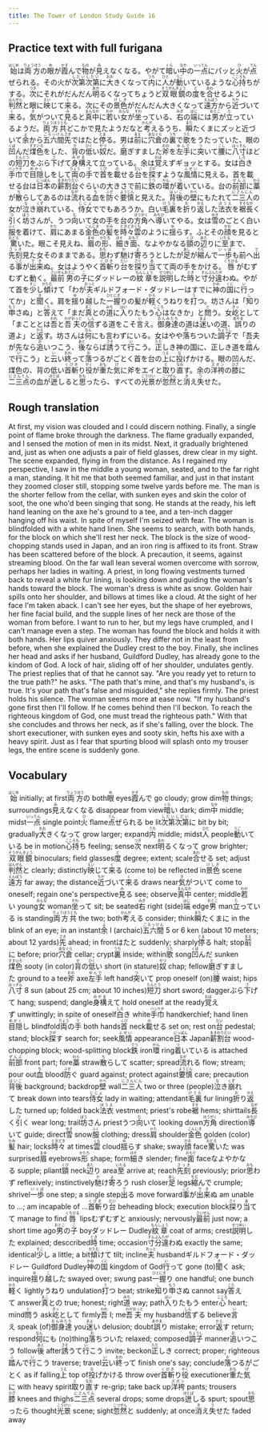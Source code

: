 ```yaml
---
title: The Tower of London Study Guide 16
---
```


## Practice text with full furigana

<p>
<ruby><rb>始</rb><rt>はじめ</rt></ruby>は<ruby><rb>両方</rb><rt>りょうほう</rt></ruby>の<ruby><rb>眼</rb><rt>め</rt></ruby>が<ruby><rb>霞</rb><rt>かす</rt></ruby>んで<ruby><rb>物</rb><rt>もの</rt></ruby>が<ruby><rb>見</rb><rt>み</rt></ruby>えなくなる。やがて<ruby><rb>暗</rb><rt>くら</rt></ruby>い<ruby><rb>中</rb><rt>なか</rt></ruby>の<ruby><rb>一点</rb><rt>いってん</rt></ruby>にパッと<ruby><rb>火</rb><rt>ひ</rt></ruby>が<ruby><rb>点</rb><rt>てん</rt></ruby>ぜられる。その火が<ruby><rb>次第</rb><rt>しだい</rt></ruby><ruby><rb>次第</rb><rt>しだい</rt></ruby>に<ruby><rb>大</rb><rt>おお</rt></ruby>きくなって<ruby><rb>内</rb><rt>うち</rt></ruby>に<ruby><rb>人</rb><rt>ひと</rt></ruby>が<ruby><rb>動</rb><rt>うご</rt></ruby>いているような<ruby><rb>心持</rb><rt>こころも</rt></ruby>ちがする。<ruby><rb>次</rb><rt>つぎ</rt></ruby>にそれがだんだん<ruby><rb>明</rb><rt>あか</rt></ruby>るくなってちょうど<ruby><rb>双眼鏡</rb><rt>そうがんきょう</rt></ruby>の<ruby><rb>度</rb><rt>ど</rt></ruby>を<ruby><rb>合</rb><rt>あわ</rt></ruby>せるように<ruby><rb>判然</rb><rt>はんぜん</rt></ruby>と眼に<ruby><rb>映</rb><rt>えい</rt></ruby>じて<ruby><rb>来</rb><rt>く</rt></ruby>る。次にその<ruby><rb>景色</rb><rt>けしき</rt></ruby>がだんだん大きくなって<ruby><rb>遠方</rb><rt>えんぽう</rt></ruby>から<ruby><rb>近</rb><rt>ちか</rt></ruby>づいて<ruby><rb>来</rb><rt>く</rt></ruby>る。<ruby><rb>気</rb><rt>き</rt></ruby>がついて<ruby><rb>見</rb><rt>み</rt></ruby>ると<ruby><rb>真中</rb><rt>まんなか</rt></ruby>に<ruby><rb>若</rb><rt>わか</rt></ruby>い<ruby><rb>女</rb><rt>おんな</rt></ruby>が<ruby><rb>坐</rb><rt>すわ</rt></ruby>っている、<ruby><rb>右</rb><rt>みぎ</rt></ruby>の<ruby><rb>端</rb><rt>はじ</rt></ruby>には<ruby><rb>男</rb><rt>おとこ</rt></ruby>が<ruby><rb>立</rb><rt>た</rt></ruby>っているようだ。<ruby><rb>両方共</rb><rt>りょうほうとも</rt></ruby>どこかで見たようだなと<ruby><rb>考</rb><rt>かんが</rt></ruby>えるうち、<ruby><rb>瞬</rb><rt>また</rt></ruby>たくまにズッと近づいて<ruby><rb>余</rb><rt>よ</rt></ruby>から<ruby><rb>五六間</rb><rt>ごろっけん</rt></ruby><ruby><rb>先</rb><rt>さき</rt></ruby>ではたと<ruby><rb>停</rb><rt>とま</rt></ruby>る。男は<ruby><rb>前</rb><rt>まえ</rt></ruby>に<ruby><rb>穴倉</rb><rt>あなぐら</rt></ruby>の<ruby><rb>裏</rb><rt>うち</rt></ruby>で<ruby><rb>歌</rb><rt>うた</rt></ruby>をうたっていた、眼の<ruby><rb>凹</rb><rt>くぼ</rt></ruby>んだ<ruby><rb>煤色</rb><rt>すすいろ</rt></ruby>をした、<ruby><rb>背</rb><rt>せ</rt></ruby>の<ruby><rb>低</rb><rt>ひく</rt></ruby>い<ruby><rb>奴</rb><rt>やつ</rt></ruby>だ。<ruby><rb>磨</rb><rt>と</rt></ruby>ぎすました<ruby><rb>斧</rb><rt>おの</rt></ruby>を<ruby><rb>左手</rb><rt>ゆんで</rt></ruby>に<ruby><rb>突</rb><rt>つ</rt></ruby>いて<ruby><rb>腰</rb><rt>こし</rt></ruby>に<ruby><rb>八寸</rb><rt>はっすん</rt></ruby>ほどの<ruby><rb>短刀</rb><rt>たんとう</rt></ruby>をぶら<ruby><rb>下</rb><rt>さ</rt></ruby>げて<ruby><rb>身構</rb><rt>みがま</rt></ruby>えて立っている。余は<ruby><rb>覚</rb><rt>おぼ</rt></ruby>えずギョッとする。女は<ruby><rb>白</rb><rt>しろ</rt></ruby>き<ruby><rb>手巾</rb><rt>ハンケチ</rt></ruby>で<ruby><rb>目隠</rb><rt>めかく</rt></ruby>しをして<ruby><rb>両</rb><rt>りょう</rt></ruby>の<ruby><rb>手</rb><rt>て</rt></ruby>で<ruby><rb>首</rb><rt>くび</rt></ruby>を<ruby><rb>載</rb><rt>の</rt></ruby>せる<ruby><rb>台</rb><rt>だい</rt></ruby>を<ruby><rb>探</rb><rt>さが</rt></ruby>すような<ruby><rb>風情</rb><rt>ふぜい</rt></ruby>に見える。首を載せる台は<ruby><rb>日本</rb><rt>にっぽん</rt></ruby>の<ruby><rb>薪割台</rb><rt>まきわりだい</rt></ruby>ぐらいの大きさで前に<ruby><rb>鉄</rb><rt>てつ</rt></ruby>の<ruby><rb>環</rb><rt>かん</rt></ruby>が<ruby><rb>着</rb><rt>つ</rt></ruby>いている。台の<ruby><rb>前部</rb><rt>ぜんぶ</rt></ruby>に<ruby><rb>藁</rb><rt>わら</rt></ruby>が<ruby><rb>散</rb><rt>ち</rt></ruby>らしてあるのは<ruby><rb>流</rb><rt>なが</rt></ruby>れる<ruby><rb>血</rb><rt>ち</rt></ruby>を<ruby><rb>防</rb><rt>ふせ</rt></ruby>ぐ<ruby><rb>要慎</rb><rt>ようじん</rt></ruby>と見えた。<ruby><rb>背後</rb><rt>はいご</rt></ruby>の<ruby><rb>壁</rb><rt>かべ</rt></ruby>にもたれて<ruby><rb>二三人</rb><rt>にさんにん</rt></ruby>の女が<ruby><rb>泣</rb><rt>な</rt></ruby>き<ruby><rb>崩</rb><rt>くず</rt></ruby>れている、<ruby><rb>侍女</rb><rt>じじょ</rt></ruby>ででもあろうか。白い<ruby><rb>毛裏</rb><rt>けうら</rt></ruby>を<ruby><rb>折</rb><rt>お</rt></ruby>り<ruby><rb>返</rb><rt>かえ</rt></ruby>した<ruby><rb>法衣</rb><rt>ほうえ</rt></ruby>を<ruby><rb>裾</rb><rt>すそ</rt></ruby><ruby><rb>長</rb><rt>なが</rt></ruby>く<ruby><rb>引</rb><rt>ひ</rt></ruby>く<ruby><rb>坊</rb><rt>ぼう</rt></ruby>さんが、うつ<ruby><rb>向</rb><rt>む</rt></ruby>いて女の手を台の<ruby><rb>方角</rb><rt>ほうがく</rt></ruby>へ<ruby><rb>導</rb><rt>みちび</rt></ruby>いてやる。女は<ruby><rb>雪</rb><rt>ゆき</rt></ruby>のごとく白い<ruby><rb>服</rb><rt>ふく</rt></ruby>を着けて、<ruby><rb>肩</rb><rt>かた</rt></ruby>にあまる<ruby><rb>金色</rb><rt>こんじき</rt></ruby>の<ruby><rb>髪</rb><rt>かみ</rt></ruby>を<ruby><rb>時々</rb><rt>ときどき</rt></ruby><ruby><rb>雲</rb><rt>くも</rt></ruby>のように<ruby><rb>揺</rb><rt>ゆ</rt></ruby>らす。ふとその<ruby><rb>顔</rb><rt>かお</rt></ruby>を見ると<ruby><rb>驚</rb><rt>おどろ</rt></ruby>いた。眼こそ見えね、<ruby><rb>眉</rb><rt>まゆ</rt></ruby>の<ruby><rb>形</rb><rt>かたち</rt></ruby>、<ruby><rb>細</rb><rt>ほそ</rt></ruby>き<ruby><rb>面</rb><rt>おもて</rt></ruby>、なよやかなる<ruby><rb>頸</rb><rt>くび</rt></ruby>の<ruby><rb>辺</rb><rt>あた</rt></ruby>りに<ruby><rb>至</rb><rt>いたる</rt></ruby>まで、<ruby><rb>先刻</rb><rt>さっき</rt></ruby>見た女そのままである。<ruby><rb>思</rb><rt>おも</rt></ruby>わず<ruby><rb>馳</rb><rt>か</rt></ruby>け<ruby><rb>寄</rb><rt>よ</rt></ruby>ろうとしたが<ruby><rb>足</rb><rt>あし</rt></ruby>が<ruby><rb>縮</rb><rt>ちぢ</rt></ruby>んで<ruby><rb>一歩</rb><rt>いっぽ</rt></ruby>も前へ<ruby><rb>出</rb><rt>で</rt></ruby>る<ruby><rb>事</rb><rt>こと</rt></ruby>が<ruby><rb>出来</rb><rt>でき</rt></ruby>ぬ。女はようやく<ruby><rb>首斬</rb><rt>くびき</rt></ruby>り<ruby><rb>台</rb><rt>だい</rt></ruby>を<ruby><rb>探</rb><rt>さぐ</rt></ruby>り<ruby><rb>当</rb><rt>あ</rt></ruby>てて両の手をかける。<ruby><rb>唇</rb><rt>くちびる</rt></ruby>がむずむずと動く。<ruby><rb>最前</rb><rt>さいぜん</rt></ruby><ruby><rb>男</rb><rt>おとこ</rt></ruby>の<ruby><rb>子</rb><rt>こ</rt></ruby>にダッドレーの<ruby><rb>紋章</rb><rt>もんしょう</rt></ruby>を<ruby><rb>説明</rb><rt>せつめい</rt></ruby>した<ruby><rb>時</rb><rt>とき</rt></ruby>と<ruby><rb>寸分</rb><rt>すんぶん</rt></ruby><ruby><rb>違</rb><rt>たが</rt></ruby>わぬ。やがて首を<ruby><rb>少</rb><rt>すこ</rt></ruby>し<ruby><rb>傾</rb><rt>かたむ</rt></ruby>けて「わが<ruby><rb>夫</rb><rt>おっと</rt></ruby>ギルドフォード・ダッドレーはすでに<ruby><rb>神</rb><rt>かみ</rt></ruby>の<ruby><rb>国</rb><rt>くに</rt></ruby>に<ruby><rb>行</rb><rt>い</rt></ruby>ってか」と<ruby><rb>聞</rb><rt>き</rt></ruby>く。肩を<ruby><rb>揺</rb><rt>ゆ</rt></ruby>り<ruby><rb>越</rb><rt>こ</rt></ruby>した<ruby><rb>一握</rb><rt>ひとにぎ</rt></ruby>りの髪が<ruby><rb>軽</rb><rt>かろ</rt></ruby>くうねりを<ruby><rb>打</rb><rt>う</rt></ruby>つ。坊さんは「<ruby><rb>知</rb><rt>し</rt></ruby>り<ruby><rb>申</rb><rt>もう</rt></ruby>さぬ」と<ruby><rb>答</rb><rt>こた</rt></ruby>えて「まだ<ruby><rb>真</rb><rt>まこ</rt></ruby>との<ruby><rb>道</rb><rt>みち</rt></ruby>に<ruby><rb>入</rb><rt>はい</rt></ruby>りたもう<ruby><rb>心</rb><rt>こころ</rt></ruby>はなきか」と<ruby><rb>問</rb><rt>と</rt></ruby>う。女<ruby><rb>屹</rb><rt>きっ</rt></ruby>として「まこととは<ruby><rb>吾</rb><rt>われ</rt></ruby>と<ruby><rb>吾</rb><rt>わが</rt></ruby><ruby><rb>夫</rb><rt>おっと</rt></ruby>の<ruby><rb>信</rb><rt>しん</rt></ruby>ずる道をこそ<ruby><rb>言</rb><rt>い</rt></ruby>え。<ruby><rb>御身達</rb><rt>おんみたち</rt></ruby>の道は<ruby><rb>迷</rb><rt>まよ</rt></ruby>いの道、<ruby><rb>誤</rb><rt>あやま</rt></ruby>りの道よ」と<ruby><rb>返</rb><rt>かえ</rt></ruby>す。坊さんは<ruby><rb>何</rb><rt>なん</rt></ruby>にも言わずにいる。女はやや<ruby><rb>落</rb><rt>お</rt></ruby>ちついた<ruby><rb>調子</rb><rt>ちょうし</rt></ruby>で「吾夫が先なら<ruby><rb>追</rb><rt>お</rt></ruby>いつこう、<ruby><rb>後</rb><rt>あと</rt></ruby>ならば<ruby><rb>誘</rb><rt>さそ</rt></ruby>うて<ruby><rb>行</rb><rt>い</rt></ruby>こう。<ruby><rb>正</rb><rt>ただ</rt></ruby>しき神の国に、正しき道を<ruby><rb>踏</rb><rt>ふ</rt></ruby>んで<ruby><rb>行</rb><rt>い</rt></ruby>こう」と<ruby><rb>云</rb><rt>い</rt></ruby>い<ruby><rb>終</rb><rt>おわ</rt></ruby>って<ruby><rb>落</rb><rt>お</rt></ruby>つるがごとく首を台の<ruby><rb>上</rb><rt>うえ</rt></ruby>に<ruby><rb>投</rb><rt>な</rt></ruby>げかける。眼の凹んだ、煤色の、背の低い<ruby><rb>首斬</rb><rt>くびき</rt></ruby>り<ruby><rb>役</rb><rt>やく</rt></ruby>が<ruby><rb>重</rb><rt>おも</rt></ruby>た<ruby><rb>気</rb><rt>げ</rt></ruby>に斧をエイと<ruby><rb>取</rb><rt>と</rt></ruby>り<ruby><rb>直</rb><rt>なお</rt></ruby>す。余の<ruby><rb>洋袴</rb><rt>ズボン</rt></ruby>の<ruby><rb>膝</rb><rt>ひざ</rt></ruby>に<ruby><rb>二三点</rb><rt>にさんてん</rt></ruby>の血が<ruby><rb>迸</rb><rt>ほとば</rt></ruby>しると<ruby><rb>思</rb><rt>おも</rt></ruby>ったら、すべての<ruby><rb>光景</rb><rt>こうけい</rt></ruby>が<ruby><rb>忽然</rb><rt>こつぜん</rt></ruby>と<ruby><rb>消</rb><rt>き</rt></ruby>え<ruby><rb>失</rb><rt>う</rt></ruby>せた。
</p>


## Rough translation

At first, my vision was clouded and I could discern nothing. Finally, a single point of flame broke through the darkness. The flame gradually expanded, and I sensed the motion of men in its midst. Next, it gradually brightened and, just as when one adjusts a pair of field glasses, drew clear in my sight. The scene expanded, flying in from the distance. As I regained my perspective, I saw in the middle a young woman, seated, and to the far right a man, standing. It hit me that both seemed familiar, and just in that instant they zoomed closer still, stopping some twelve yards before me. The man is the shorter fellow from the cellar, with sunken eyes and skin the color of soot, the one who'd been singing that song. He stands at the ready, his left hand leaning on the axe he's ground to a tee, and a ten-inch dagger hanging off his waist. In spite of myself I'm seized with fear. The woman is blindfolded with a white hand linen. She seems to search, with both hands, for the block on which she'll rest her neck. The block is the size of wood-chopping stands used in Japan, and an iron ring is affixed to its front. Straw has been scattered before of the block. A precaution, it seems, against streaming blood. On the far wall lean several women overcome with sorrow, perhaps her ladies in waiting. A priest, in long flowing vestments turned back to reveal a white fur lining, is looking down and guiding the woman's hands toward the block. The woman's dress is white as snow. Golden hair spills onto her shoulder, and billows at times like a cloud. At the sight of her face I'm taken aback. I can't see her eyes, but the shape of her eyebrows, her fine facial build, and the supple lines of her neck are those of the woman from before. I want to run to her, but my legs have crumpled, and I can't manage even a step. The woman has found the block and holds it with both hands. Her lips quiver anxiously. They differ not in the least from before, when she explained the Dudley crest to the boy. Finally, she inclines her head and asks if her husband, Guildford Dudley, has already gone to the kindom of God. A lock of hair, sliding off of her shoulder, undulates gently. The priest replies that of that he cannot say. "Are you ready yet to return to the true path?" he asks. "The path that's mine, and that's my husband's, is true. It's your path that's false and misguided," she replies firmly. The priest holds his silence. The woman seems more at ease now. "If my husband's gone first then I'll follow. If he comes behind then I'll beckon. To reach the righteous kingdom of God, one must tread the righteous path." With that she concludes and throws her neck, as if she's falling, over the block. The short executioner, with sunken eyes and sooty skin, hefts his axe with a heavy spirit. Just as I fear that spurting blood will splash onto my trouser legs, the entire scene is suddenly gone. 


## Vocabulary

<p>
<span class="vocabstudy"><ruby><rb>始</rb><rt>はじめ</rt></ruby>&nbsp;initially; at first</span><span class="vocabstudy"><ruby><rb>両方</rb><rt>りょうほう</rt></ruby>の&nbsp;both</span><span class="vocabstudy"><ruby><rb>眼</rb><rt>め</rt></ruby>&nbsp;eyes</span><span class="vocabstudy"><ruby><rb>霞</rb><rt>かす</rt></ruby>んで&nbsp;go cloudy; grow dim</span><span class="vocabstudy"><ruby><rb>物</rb><rt>もの</rt></ruby>&nbsp;things; surroundings</span><span class="vocabstudy"><ruby><rb>見</rb><rt>み</rt></ruby>えなくなる&nbsp;disappear from view</span><span class="vocabstudy"><ruby><rb>暗</rb><rt>くら</rt></ruby>い&nbsp;dark; dim</span><span class="vocabstudy"><ruby><rb>中</rb><rt>なか</rt></ruby>&nbsp;middle; midst</span><span class="vocabstudy"><ruby><rb>一点</rb><rt>いってん</rt></ruby>&nbsp;single point</span><span class="vocabstudy"><ruby><rb>火</rb><rt>ひ</rt></ruby>&nbsp;flame</span><span class="vocabstudy"><ruby><rb>点</rb><rt>てん</rt></ruby>ぜられる&nbsp;be lit</span><span class="vocabstudy"><ruby><rb>次第</rb><rt>しだい</rt></ruby><ruby><rb>次第</rb><rt>しだい</rt></ruby>に&nbsp;bit by bit; gradually</span><span class="vocabstudy"><ruby><rb>大</rb><rt>おお</rt></ruby>きくなって&nbsp;grow larger; expand</span><span class="vocabstudy"><ruby><rb>内</rb><rt>うち</rt></ruby>&nbsp;middle; midst</span><span class="vocabstudy"><ruby><rb>人</rb><rt>ひと</rt></ruby>&nbsp;people</span><span class="vocabstudy"><ruby><rb>動</rb><rt>うご</rt></ruby>いている&nbsp;be in motion</span><span class="vocabstudy"><ruby><rb>心持</rb><rt>こころも</rt></ruby>ち&nbsp;feeling; sense</span><span class="vocabstudy"><ruby><rb>次</rb><rt>つぎ</rt></ruby>&nbsp;next</span><span class="vocabstudy"><ruby><rb>明</rb><rt>あか</rt></ruby>るくなって&nbsp;grow brighter; </span><span class="vocabstudy"><ruby><rb>双眼鏡</rb><rt>そうがんきょう</rt></ruby>&nbsp;binoculars; field glasses</span><span class="vocabstudy"><ruby><rb>度</rb><rt>ど</rt></ruby>&nbsp;degree; extent; scale</span><span class="vocabstudy"><ruby><rb>合</rb><rt>あわ</rt></ruby>せる&nbsp;set; adjust</span><span class="vocabstudy"><ruby><rb>判然</rb><rt>はんぜん</rt></ruby>と&nbsp;clearly; distinctly</span><span class="vocabstudy"><ruby><rb>映</rb><rt>えい</rt></ruby>じて<ruby><rb>来</rb><rt>く</rt></ruby>る&nbsp;(come to) be reflected in</span><span class="vocabstudy"><ruby><rb>景色</rb><rt>けしき</rt></ruby>&nbsp;scene</span><span class="vocabstudy"><ruby><rb>遠方</rb><rt>えんぽう</rt></ruby>&nbsp;far away; the distance</span><span class="vocabstudy"><ruby><rb>近</rb><rt>ちか</rt></ruby>づいて<ruby><rb>来</rb><rt>く</rt></ruby>る&nbsp;draws near</span><span class="vocabstudy"><ruby><rb>気</rb><rt>き</rt></ruby>がついて&nbsp;come to oneself; regain one's perspective</span><span class="vocabstudy"><ruby><rb>見</rb><rt>み</rt></ruby>る&nbsp;see; observe</span><span class="vocabstudy"><ruby><rb>真中</rb><rt>まんなか</rt></ruby>&nbsp;center; middle</span><span class="vocabstudy"><ruby><rb>若</rb><rt>わか</rt></ruby>い&nbsp;young</span><span class="vocabstudy"><ruby><rb>女</rb><rt>おんな</rt></ruby>&nbsp;woman</span><span class="vocabstudy"><ruby><rb>坐</rb><rt>すわ</rt></ruby>って&nbsp;sit; be seated</span><span class="vocabstudy"><ruby><rb>右</rb><rt>みぎ</rt></ruby>&nbsp;right (side)</span><span class="vocabstudy"><ruby><rb>端</rb><rt>はじ</rt></ruby>&nbsp;edge</span><span class="vocabstudy"><ruby><rb>男</rb><rt>おとこ</rt></ruby>&nbsp;man</span><span class="vocabstudy"><ruby><rb>立</rb><rt>た</rt></ruby>っている&nbsp;is standing</span><span class="vocabstudy"><ruby><rb>両方共</rb><rt>りょうほうとも</rt></ruby>&nbsp;the two; both</span><span class="vocabstudy"><ruby><rb>考</rb><rt>かんが</rt></ruby>える&nbsp;consider; think</span><span class="vocabstudy"><ruby><rb>瞬</rb><rt>また</rt></ruby>たくまに&nbsp;in the blink of an eye; in an instant</span><span class="vocabstudy"><ruby><rb>余</rb><rt>よ</rt></ruby>&nbsp;I (archaic)</span><span class="vocabstudy"><ruby><rb>五六間</rb><rt>ごろっけん</rt></ruby>&nbsp;5 or 6 ken (about 10 meters; about 12 yards)</span><span class="vocabstudy"><ruby><rb>先</rb><rt>さき</rt></ruby>&nbsp;ahead; in front</span><span class="vocabstudy">はたと&nbsp;suddenly; sharply</span><span class="vocabstudy"><ruby><rb>停</rb><rt>とま</rt></ruby>る&nbsp;halt; stop</span><span class="vocabstudy"><ruby><rb>前</rb><rt>まえ</rt></ruby>に&nbsp;before; prior</span><span class="vocabstudy"><ruby><rb>穴倉</rb><rt>あなぐら</rt></ruby>&nbsp;cellar; crypt</span><span class="vocabstudy"><ruby><rb>裏</rb><rt>うち</rt></ruby>&nbsp;inside; within</span><span class="vocabstudy"><ruby><rb>歌</rb><rt>うた</rt></ruby>&nbsp;song</span><span class="vocabstudy"><ruby><rb>凹</rb><rt>くぼ</rt></ruby>んだ&nbsp;sunken</span><span class="vocabstudy"><ruby><rb>煤色</rb><rt>すすいろ</rt></ruby>&nbsp;sooty (in color)</span><span class="vocabstudy"><ruby><rb>背</rb><rt>せ</rt></ruby>の<ruby><rb>低</rb><rt>ひく</rt></ruby>い&nbsp;short (in stature)</span><span class="vocabstudy"><ruby><rb>奴</rb><rt>やつ</rt></ruby>&nbsp;chap; fellow</span><span class="vocabstudy"><ruby><rb>磨</rb><rt>と</rt></ruby>ぎすました&nbsp;ground to a tee</span><span class="vocabstudy"><ruby><rb>斧</rb><rt>おの</rt></ruby>&nbsp;axe</span><span class="vocabstudy"><ruby><rb>左手</rb><rt>ゆんで</rt></ruby>&nbsp;left hand</span><span class="vocabstudy"><ruby><rb>突</rb><rt>つ</rt></ruby>いて&nbsp;prop oneself (on)</span><span class="vocabstudy"><ruby><rb>腰</rb><rt>こし</rt></ruby>&nbsp;waist; hips</span><span class="vocabstudy"><ruby><rb>八寸</rb><rt>はっすん</rt></ruby>&nbsp;8 sun (about 25 cm; about 10 inches)</span><span class="vocabstudy"><ruby><rb>短刀</rb><rt>たんとう</rt></ruby>&nbsp;short sword; dagger</span><span class="vocabstudy">ぶら<ruby><rb>下</rb><rt>さ</rt></ruby>げて&nbsp;hang; suspend; dangle</span><span class="vocabstudy"><ruby><rb>身構</rb><rt>みがま</rt></ruby>えて&nbsp;hold oneself at the ready</span><span class="vocabstudy"><ruby><rb>覚</rb><rt>おぼ</rt></ruby>えず&nbsp;unwittingly; in spite of oneself</span><span class="vocabstudy"><ruby><rb>白</rb><rt>しろ</rt></ruby>き&nbsp;white</span><span class="vocabstudy"><ruby><rb>手巾</rb><rt>ハンケチ</rt></ruby>&nbsp;handkerchief; hand linen</span><span class="vocabstudy"><ruby><rb>目隠</rb><rt>めかく</rt></ruby>し&nbsp;blindfold</span><span class="vocabstudy"><ruby><rb>両</rb><rt>りょう</rt></ruby>の<ruby><rb>手</rb><rt>て</rt></ruby>&nbsp;both hands</span><span class="vocabstudy"><ruby><rb>首</rb><rt>くび</rt></ruby>&nbsp;neck</span><span class="vocabstudy"><ruby><rb>載</rb><rt>の</rt></ruby>せる&nbsp;set on; rest on</span><span class="vocabstudy"><ruby><rb>台</rb><rt>だい</rt></ruby>&nbsp;pedestal; stand; block</span><span class="vocabstudy"><ruby><rb>探</rb><rt>さが</rt></ruby>す&nbsp;search for; seek</span><span class="vocabstudy"><ruby><rb>風情</rb><rt>ふぜい</rt></ruby>&nbsp;appearance</span><span class="vocabstudy"><ruby><rb>日本</rb><rt>にっぽん</rt></ruby>&nbsp;Japan</span><span class="vocabstudy"><ruby><rb>薪割台</rb><rt>まきわりだい</rt></ruby>&nbsp;wood-chopping block; wood-splitting block</span><span class="vocabstudy"><ruby><rb>鉄</rb><rt>てつ</rt></ruby>&nbsp;iron</span><span class="vocabstudy"><ruby><rb>環</rb><rt>かん</rt></ruby>&nbsp;ring</span><span class="vocabstudy"><ruby><rb>着</rb><rt>つ</rt></ruby>いている&nbsp;is attached</span><span class="vocabstudy"><ruby><rb>前部</rb><rt>ぜんぶ</rt></ruby>&nbsp;front part; fore</span><span class="vocabstudy"><ruby><rb>藁</rb><rt>わら</rt></ruby>&nbsp;straw</span><span class="vocabstudy"><ruby><rb>散</rb><rt>ち</rt></ruby>らして&nbsp;scatter; spread</span><span class="vocabstudy"><ruby><rb>流</rb><rt>なが</rt></ruby>れる&nbsp;flow; stream; pour out</span><span class="vocabstudy"><ruby><rb>血</rb><rt>ち</rt></ruby>&nbsp;blood</span><span class="vocabstudy"><ruby><rb>防</rb><rt>ふせ</rt></ruby>ぐ&nbsp;guard against; protect against</span><span class="vocabstudy"><ruby><rb>要慎</rb><rt>ようじん</rt></ruby>&nbsp;care; precaution</span><span class="vocabstudy"><ruby><rb>背後</rb><rt>はいご</rt></ruby>&nbsp;background; backdrop</span><span class="vocabstudy"><ruby><rb>壁</rb><rt>かべ</rt></ruby>&nbsp;wall</span><span class="vocabstudy"><ruby><rb>二三人</rb><rt>にさんにん</rt></ruby>&nbsp;two or three (people)</span><span class="vocabstudy"><ruby><rb>泣</rb><rt>な</rt></ruby>き<ruby><rb>崩</rb><rt>くず</rt></ruby>れて&nbsp;break down into tears</span><span class="vocabstudy"><ruby><rb>侍女</rb><rt>じじょ</rt></ruby>&nbsp;lady in waiting; attendant</span><span class="vocabstudy"><ruby><rb>毛裏</rb><rt>けうら</rt></ruby>&nbsp;fur lining</span><span class="vocabstudy"><ruby><rb>折</rb><rt>お</rt></ruby>り<ruby><rb>返</rb><rt>かえ</rt></ruby>した&nbsp;turned up; folded back</span><span class="vocabstudy"><ruby><rb>法衣</rb><rt>ほうえ</rt></ruby>&nbsp;vestment; priest's robe</span><span class="vocabstudy"><ruby><rb>裾</rb><rt>すそ</rt></ruby>&nbsp;hems; shirttails</span><span class="vocabstudy"><ruby><rb>長</rb><rt>なが</rt></ruby>く<ruby><rb>引</rb><rt>ひ</rt></ruby>く&nbsp;wear long; trail</span><span class="vocabstudy"><ruby><rb>坊</rb><rt>ぼう</rt></ruby>さん&nbsp;priest</span><span class="vocabstudy">うつ<ruby><rb>向</rb><rt>む</rt></ruby>いて&nbsp;looking down</span><span class="vocabstudy"><ruby><rb>方角</rb><rt>ほうがく</rt></ruby>&nbsp;direction</span><span class="vocabstudy"><ruby><rb>導</rb><rt>みちび</rt></ruby>いて&nbsp;guide; direct</span><span class="vocabstudy"><ruby><rb>雪</rb><rt>ゆき</rt></ruby>&nbsp;snow</span><span class="vocabstudy"><ruby><rb>服</rb><rt>ふく</rt></ruby>&nbsp;clothing; dress</span><span class="vocabstudy"><ruby><rb>肩</rb><rt>かた</rt></ruby>&nbsp;shoulder</span><span class="vocabstudy"><ruby><rb>金色</rb><rt>こんじき</rt></ruby>&nbsp;golden (color)</span><span class="vocabstudy"><ruby><rb>髪</rb><rt>かみ</rt></ruby>&nbsp;hair; locks</span><span class="vocabstudy"><ruby><rb>時々</rb><rt>ときどき</rt></ruby>&nbsp;at times</span><span class="vocabstudy"><ruby><rb>雲</rb><rt>くも</rt></ruby>&nbsp;cloud</span><span class="vocabstudy"><ruby><rb>揺</rb><rt>ゆ</rt></ruby>らす&nbsp;shake; sway</span><span class="vocabstudy"><ruby><rb>顔</rb><rt>かお</rt></ruby>&nbsp;face</span><span class="vocabstudy"><ruby><rb>驚</rb><rt>おどろ</rt></ruby>いた&nbsp;was surprised</span><span class="vocabstudy"><ruby><rb>眉</rb><rt>まゆ</rt></ruby>&nbsp;eyebrows</span><span class="vocabstudy"><ruby><rb>形</rb><rt>かたち</rt></ruby>&nbsp;shape; form</span><span class="vocabstudy"><ruby><rb>細</rb><rt>ほそ</rt></ruby>き&nbsp;slender; fine</span><span class="vocabstudy"><ruby><rb>面</rb><rt>おもて</rt></ruby>&nbsp;face</span><span class="vocabstudy">なよやかなる&nbsp;supple; pliant</span><span class="vocabstudy"><ruby><rb>頸</rb><rt>くび</rt></ruby>&nbsp;neck</span><span class="vocabstudy"><ruby><rb>辺</rb><rt>あた</rt></ruby>り&nbsp;area</span><span class="vocabstudy"><ruby><rb>至</rb><rt>いたる</rt></ruby>&nbsp;arrive at; reach</span><span class="vocabstudy"><ruby><rb>先刻</rb><rt>さっき</rt></ruby>&nbsp;previously; prior</span><span class="vocabstudy"><ruby><rb>思</rb><rt>おも</rt></ruby>わず&nbsp;reflexively; instinctively</span><span class="vocabstudy"><ruby><rb>馳</rb><rt>か</rt></ruby>け<ruby><rb>寄</rb><rt>よ</rt></ruby>ろう&nbsp;rush closer</span><span class="vocabstudy"><ruby><rb>足</rb><rt>あし</rt></ruby>&nbsp;legs</span><span class="vocabstudy"><ruby><rb>縮</rb><rt>ちぢ</rt></ruby>んで&nbsp;crumple; shrivel</span><span class="vocabstudy"><ruby><rb>一歩</rb><rt>いっぽ</rt></ruby>&nbsp;one step; a single step</span><span class="vocabstudy"><ruby><rb>出</rb><rt>で</rt></ruby>る&nbsp;move forward</span><span class="vocabstudy"><ruby><rb>事</rb><rt>こと</rt></ruby>が<ruby><rb>出来</rb><rt>でき</rt></ruby>ぬ&nbsp;am unable to ...; am incapable of ...</span><span class="vocabstudy"><ruby><rb>首斬</rb><rt>くびき</rt></ruby>り<ruby><rb>台</rb><rt>だい</rt></ruby>&nbsp;beheading block; execution block</span><span class="vocabstudy"><ruby><rb>探</rb><rt>さぐ</rt></ruby>り<ruby><rb>当</rb><rt>あ</rt></ruby>てて&nbsp;manage to find</span><span class="vocabstudy"><ruby><rb>唇</rb><rt>くちびる</rt></ruby>&nbsp;lips</span><span class="vocabstudy">むずむずと&nbsp;anxiously; nervously</span><span class="vocabstudy"><ruby><rb>最前</rb><rt>さいぜん</rt></ruby>&nbsp;just now; a short time ago</span><span class="vocabstudy"><ruby><rb>男</rb><rt>おとこ</rt></ruby>の<ruby><rb>子</rb><rt>こ</rt></ruby>&nbsp;boy</span><span class="vocabstudy">ダッドレー&nbsp;Dudley</span><span class="vocabstudy"><ruby><rb>紋章</rb><rt>もんしょう</rt></ruby>&nbsp;coat of arms; crest</span><span class="vocabstudy"><ruby><rb>説明</rb><rt>せつめい</rt></ruby>した&nbsp;explained; desccribed</span><span class="vocabstudy"><ruby><rb>時</rb><rt>とき</rt></ruby>&nbsp;time; occasion</span><span class="vocabstudy"><ruby><rb>寸分</rb><rt>すんぶん</rt></ruby><ruby><rb>違</rb><rt>たが</rt></ruby>わぬ&nbsp;exactly the same; identical</span><span class="vocabstudy"><ruby><rb>少</rb><rt>すこ</rt></ruby>し&nbsp;a little; a bit</span><span class="vocabstudy"><ruby><rb>傾</rb><rt>かたむ</rt></ruby>けて&nbsp;tilt; incline</span><span class="vocabstudy"><ruby><rb>夫</rb><rt>おっと</rt></ruby>&nbsp;husband</span><span class="vocabstudy">ギルドフォード・ダッドレー&nbsp;Guildford Dudley</span><span class="vocabstudy"><ruby><rb>神</rb><rt>かみ</rt></ruby>の<ruby><rb>国</rb><rt>くに</rt></ruby>&nbsp;kingdom of God</span><span class="vocabstudy"><ruby><rb>行</rb><rt>い</rt></ruby>って&nbsp;gone (to)</span><span class="vocabstudy"><ruby><rb>聞</rb><rt>き</rt></ruby>く&nbsp;ask; inquire</span><span class="vocabstudy"><ruby><rb>揺</rb><rt>ゆ</rt></ruby>り<ruby><rb>越</rb><rt>こ</rt></ruby>した&nbsp;swayed over; swung past</span><span class="vocabstudy"><ruby><rb>一握</rb><rt>ひとにぎ</rt></ruby>り&nbsp;one handful; one bunch</span><span class="vocabstudy"><ruby><rb>軽</rb><rt>かろ</rt></ruby>く&nbsp;lightly</span><span class="vocabstudy">うねり&nbsp;undulation</span><span class="vocabstudy"><ruby><rb>打</rb><rt>う</rt></ruby>つ&nbsp;beat; strike</span><span class="vocabstudy"><ruby><rb>知</rb><rt>し</rt></ruby>り<ruby><rb>申</rb><rt>もう</rt></ruby>さぬ&nbsp;cannot say</span><span class="vocabstudy"><ruby><rb>答</rb><rt>こた</rt></ruby>えて&nbsp;answer</span><span class="vocabstudy"><ruby><rb>真</rb><rt>まこ</rt></ruby>との&nbsp;true; honest; right</span><span class="vocabstudy"><ruby><rb>道</rb><rt>みち</rt></ruby>&nbsp;way; path</span><span class="vocabstudy"><ruby><rb>入</rb><rt>はい</rt></ruby>りたもう&nbsp;enter</span><span class="vocabstudy"><ruby><rb>心</rb><rt>こころ</rt></ruby>&nbsp;heart; mind</span><span class="vocabstudy"><ruby><rb>問</rb><rt>と</rt></ruby>う&nbsp;ask</span><span class="vocabstudy"><ruby><rb>屹</rb><rt>きっ</rt></ruby>として&nbsp;firmly</span><span class="vocabstudy"><ruby><rb>吾</rb><rt>われ</rt></ruby>&nbsp;I; me</span><span class="vocabstudy"><ruby><rb>吾</rb><rt>わが</rt></ruby><ruby><rb>夫</rb><rt>おっと</rt></ruby>&nbsp;my husband</span><span class="vocabstudy"><ruby><rb>信</rb><rt>しん</rt></ruby>ずる&nbsp;believe</span><span class="vocabstudy"><ruby><rb>言</rb><rt>い</rt></ruby>え&nbsp;speak (of)</span><span class="vocabstudy"><ruby><rb>御身達</rb><rt>おんみたち</rt></ruby>&nbsp;you</span><span class="vocabstudy"><ruby><rb>迷</rb><rt>まよ</rt></ruby>い&nbsp;delusion; doubt</span><span class="vocabstudy"><ruby><rb>誤</rb><rt>あやま</rt></ruby>り&nbsp;mistake; error</span><span class="vocabstudy"><ruby><rb>返</rb><rt>かえ</rt></ruby>す&nbsp;return; respond</span><span class="vocabstudy"><ruby><rb>何</rb><rt>なん</rt></ruby>にも&nbsp;(no)thing</span><span class="vocabstudy"><ruby><rb>落</rb><rt>お</rt></ruby>ちついた&nbsp;relaxed; composed</span><span class="vocabstudy"><ruby><rb>調子</rb><rt>ちょうし</rt></ruby>&nbsp;manner</span><span class="vocabstudy"><ruby><rb>追</rb><rt>お</rt></ruby>いつこう&nbsp;follow</span><span class="vocabstudy"><ruby><rb>後</rb><rt>あと</rt></ruby>&nbsp;after</span><span class="vocabstudy"><ruby><rb>誘</rb><rt>さそ</rt></ruby>うて<ruby><rb>行</rb><rt>い</rt></ruby>こう&nbsp;invite; beckon</span><span class="vocabstudy"><ruby><rb>正</rb><rt>ただ</rt></ruby>しき&nbsp;correct; proper; righteous</span><span class="vocabstudy"><ruby><rb>踏</rb><rt>ふ</rt></ruby>んで<ruby><rb>行</rb><rt>い</rt></ruby>こう&nbsp;traverse; travel</span><span class="vocabstudy"><ruby><rb>云</rb><rt>い</rt></ruby>い<ruby><rb>終</rb><rt>おわ</rt></ruby>って&nbsp;finish one's say; conclude</span><span class="vocabstudy"><ruby><rb>落</rb><rt>お</rt></ruby>つるがごとく&nbsp;as if falling</span><span class="vocabstudy"><ruby><rb>上</rb><rt>うえ</rt></ruby>&nbsp;top of</span><span class="vocabstudy"><ruby><rb>投</rb><rt>な</rt></ruby>げかける&nbsp;throw over</span><span class="vocabstudy"><ruby><rb>首斬</rb><rt>くびき</rt></ruby>り<ruby><rb>役</rb><rt>やく</rt></ruby>&nbsp;executioner</span><span class="vocabstudy"><ruby><rb>重</rb><rt>おも</rt></ruby>た<ruby><rb>気</rb><rt>げ</rt></ruby>に&nbsp;with heavy spirit</span><span class="vocabstudy"><ruby><rb>取</rb><rt>と</rt></ruby>り<ruby><rb>直</rb><rt>なお</rt></ruby>す&nbsp;re-grip; take back up</span><span class="vocabstudy"><ruby><rb>洋袴</rb><rt>ズボン</rt></ruby>&nbsp;pants; trousers</span><span class="vocabstudy"><ruby><rb>膝</rb><rt>ひざ</rt></ruby>&nbsp;knees and thighs</span><span class="vocabstudy"><ruby><rb>二三点</rb><rt>にさんてん</rt></ruby>&nbsp;several drops; some drops</span><span class="vocabstudy"><ruby><rb>迸</rb><rt>ほとば</rt></ruby>しる&nbsp;spurt; spout</span><span class="vocabstudy"><ruby><rb>思</rb><rt>おも</rt></ruby>ったら&nbsp;thought</span><span class="vocabstudy"><ruby><rb>光景</rb><rt>こうけい</rt></ruby>&nbsp;scene; sight</span><span class="vocabstudy"><ruby><rb>忽然</rb><rt>こつぜん</rt></ruby>と&nbsp;suddenly; at once</span><span class="vocabstudy"><ruby><rb>消</rb><rt>き</rt></ruby>え<ruby><rb>失</rb><rt>う</rt></ruby>せた&nbsp;faded away</span>
</p>
